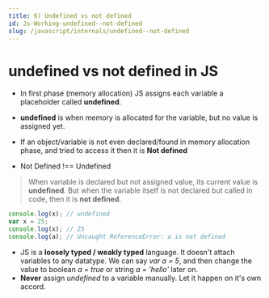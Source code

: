 ```yaml
---
title: 6) Undefined vs not defined
id: Js-Working-undefined--not-defined
slug: /javascript/internals/undefined--not-defined
---
```



# undefined vs not defined in JS

- In first phase (memory allocation) JS assigns each variable a placeholder called **undefined**.

- **undefined** is when memory is allocated for the variable, but no value is assigned yet.

- If an object/variable is not even declared/found in memory allocation phase, and tried to access it then it is **Not defined**

- Not Defined !== Undefined

> When variable is declared but not assigned value, its current value is **undefined**. But when the variable itself is not declared but called in code, then it is **not defined**.

```js
console.log(x); // undefined
var x = 25;
console.log(x); // 25
console.log(a); // Uncaught ReferenceError: a is not defined
```

- JS is a **loosely typed / weakly typed** language. It doesn't attach variables to any datatype. We can say _var a = 5_, and then change the value to boolean _a = true_ or string _a = 'hello'_ later on.
- **Never** assign _undefined_ to a variable manually. Let it happen on it's own accord.
